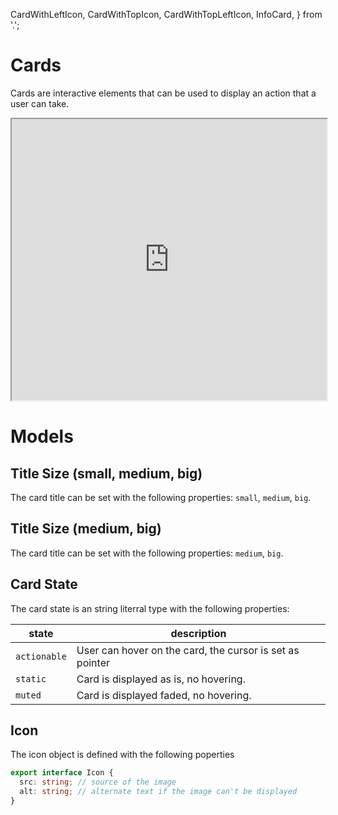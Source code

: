 
  CardWithLeftIcon,
  CardWithTopIcon,
  CardWithTopLeftIcon,
  InfoCard,
} from '.';

<Meta title="JSX/Cards/Intro" />

# Cards

Cards are interactive elements that can be used to display an action that a user can take.

<Preview>
  <iframe
    width="100%"
    height="450"
    src="https://www.figma.com/embed?embed_host=share&url=https%3A%2F%2Fwww.figma.com%2Ffile%2FMKs4cbojdVOBKUxv7okb93%2FDirty-Swan-Pattern-Library%3Fnode-id%3D358%253A19"
    allowfullscreen
  ></iframe>
</Preview>

# Models

## Title Size (small, medium, big)

The card title can be set with the following properties: `small`, `medium`, `big`.

## Title Size (medium, big)

The card title can be set with the following properties: `medium`, `big`.

## Card State

The card state is an string literral type with the following properties:

| state        | description                                              |
| ------------ | -------------------------------------------------------- |
| `actionable` | User can hover on the card, the cursor is set as pointer |
| `static`     | Card is displayed as is, no hovering.                    |
| `muted`      | Card is displayed faded, no hovering.                    |

## Icon

The icon object is defined with the following poperties

```typescript
export interface Icon {
  src: string; // source of the image
  alt: string; // alternate text if the image can't be displayed
}
```
